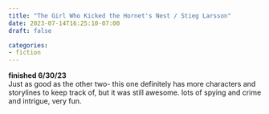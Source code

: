 ```yaml
---
title: "The Girl Who Kicked the Hornet's Nest / Stieg Larsson"
date: 2023-07-14T16:25:10-07:00
draft: false

categories:
- fiction
---
```


**finished 6/30/23** \
Just as good as the other two- this one definitely has more characters and storylines to keep track of, but it was still awesome. lots of spying and crime and intrigue, very fun.
